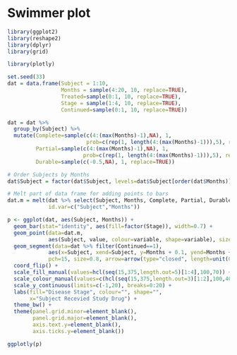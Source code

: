 # Swimmer plot

```r
library(ggplot2)
library(reshape2)
library(dplyr)
library(grid)

library(plotly)
```

```r
set.seed(33)
dat = data.frame(Subject = 1:10, 
                 Months = sample(4:20, 10, replace=TRUE),
                 Treated=sample(0:1, 10, replace=TRUE),
                 Stage = sample(1:4, 10, replace=TRUE),
                 Continued=sample(0:1, 10, replace=TRUE))

dat = dat %>%
  group_by(Subject) %>%
  mutate(Complete=sample(c(4:(max(Months)-1),NA), 1, 
                         prob=c(rep(1, length(4:(max(Months)-1))),5), replace=TRUE),
         Partial=sample(c(4:(max(Months)-1),NA), 1, 
                        prob=c(rep(1, length(4:(max(Months)-1))),5), replace=TRUE),
         Durable=sample(c(-0.5,NA), 1, replace=TRUE))

# Order Subjects by Months
dat$Subject = factor(dat$Subject, levels=dat$Subject[order(dat$Months)])

# Melt part of data frame for adding points to bars
dat.m = melt(dat %>% select(Subject, Months, Complete, Partial, Durable),
             id.var=c("Subject","Months"))
```


```r
p <- ggplot(dat, aes(Subject, Months)) +
  geom_bar(stat="identity", aes(fill=factor(Stage)), width=0.7) +
  geom_point(data=dat.m, 
             aes(Subject, value, colour=variable, shape=variable), size=4) +
  geom_segment(data=dat %>% filter(Continued==1), 
             aes(x=Subject, xend=Subject, y=Months + 0.1, yend=Months + 1), 
             pch=15, size=0.8, arrow=arrow(type="closed", length=unit(0.1,"in"))) +
  coord_flip() +
  scale_fill_manual(values=hcl(seq(15,375,length.out=5)[1:4],100,70)) +
  scale_colour_manual(values=c(hcl(seq(15,375,length.out=3)[1:2],100,40),"black")) +
  scale_y_continuous(limits=c(-1,20), breaks=0:20) +
  labs(fill="Disease Stage", colour="", shape="", 
       x="Subject Recevied Study Drug") +
  theme_bw() +
  theme(panel.grid.minor=element_blank(),
        panel.grid.major=element_blank(),
        axis.text.y=element_blank(),
        axis.ticks.y=element_blank())

ggplotly(p)
```

